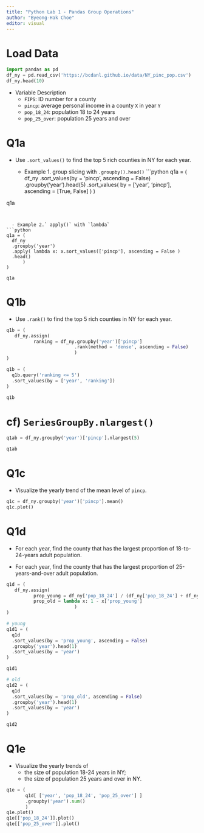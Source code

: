 ```yaml
---
title: "Python Lab 1 - Pandas Group Operations"
author: "Byeong-Hak Choe"
editor: visual
---
```


# Load Data

```python
import pandas as pd
df_ny = pd.read_csv('https://bcdanl.github.io/data/NY_pinc_pop.csv')
df_ny.head(10)
```

- Variable Description
    - `FIPS`: ID number for a county
    - `pincp`: average personal income in a county `X` in year `Y`
    - `pop_18_24`: population 18 to 24 years
    - `pop_25_over`: population 25 years and over

# Q1a

- Use `.sort_values()` to find the top 5 rich counties in NY for each year.

  - Example 1. group slicing with `.groupby().head()`
```python
q1a = (
  df_ny
  .sort_values(by = 'pincp', ascending = False)
  .groupby('year').head(5)
  .sort_values( by = ['year', 'pincp'], ascending = [True, False] )
)

q1a
```


  - Example 2.` apply()` with `lambda`
```python
q1a = (
  df_ny
  .groupby('year')
  .apply( lambda x: x.sort_values(['pincp'], ascending = False )
  .head()
      )
)

q1a
```



# Q1b

- Use `.rank()` to find the top 5 rich counties in NY for each year.

```python
q1b = (
   df_ny.assign( 
          ranking = df_ny.groupby('year')['pincp']
                         .rank(method = 'dense', ascending = False) 
                         )
)

q1b = (
  q1b.query('ranking <= 5')
  .sort_values(by = ['year', 'ranking'])
)

q1b
```


# cf) `SeriesGroupBy.nlargest()`
```python
q1ab = df_ny.groupby('year')['pincp'].nlargest(5)

q1ab
```


# Q1c

- Visualize the yearly trend of the mean level of `pincp`.

```python
q1c = df_ny.groupby('year')['pincp'].mean()
q1c.plot()
```

# Q1d

- For each year, find the county that has the largest proportion of 18-to-24-years adult population.

- For each year, find the county that has the largest proportion of 25-years-and-over adult population.


```python
q1d = (
   df_ny.assign( 
          prop_young = df_ny['pop_18_24'] / (df_ny['pop_18_24'] + df_ny['pop_25_over']),
          prop_old = lambda x: 1 - x['prop_young']
                         )
)
```

```python
# young
q1d1 = (
  q1d
  .sort_values(by = 'prop_young', ascending = False)
  .groupby('year').head(1)
  .sort_values(by = 'year')
)

q1d1
```

```python
# old
q1d2 = (
  q1d
  .sort_values(by = 'prop_old', ascending = False)
  .groupby('year').head(1)
  .sort_values(by = 'year')
)

q1d2
```

# Q1e

- Visualize the yearly trends of 
  - the size of population 18-24 years in NY;
  - the size of population 25 years and over in NY.
  
```python
q1e = (
       q1d[ ['year', 'pop_18_24', 'pop_25_over'] ]
       .groupby('year').sum()
       )
q1e.plot()
q1e[['pop_18_24']].plot()
q1e[['pop_25_over']].plot()

```
